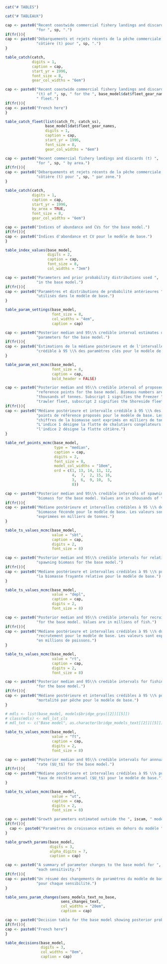 ```r
cat("# TABLES")
```

```r
cat("# TABLEAUX")
```

```r
cap <- paste0("Recent coastwide commercial fishery landings and discards (t) ",
              "for ", sp, ".")
if(fr()){
cap <- paste0("Débarquements et rejets récents de la pêche commerciale ",
              "côtière (t) pour ", sp, ".")
}

table_catch(catch,
            digits = 1,
            caption = cap,
            start_yr = 1996,
            font_size = 8,
            gear_col_widths = "6em")
```

```r
cap <- paste0("Recent coastwide commercial fishery landings and discards ",
              "(t) of ", sp, " for the ", base_model$dat$fleet_gear_names[1],
              " fleet.")              
if(fr()){
cap <- paste0("French here")
}

table_catch_fleet(list(catch_ft, catch_ss),
                  base_model$dat$fleet_gear_names,
                  digits = 1,
                  caption = cap,
                  start_yr = 1996,
                  font_size = 8,
                  gear_col_widths = "6em")
```

```r
cap <- paste0("Recent commercial fishery landings and discards (t) ",
              "for ", sp, " by area.")
if(fr()){
cap <- paste0("Débarquements et rejets récents de la pêche commerciale ",
              "côtière (t) pour ", sp, " par zone.")
}

table_catch(catch,
            digits = 1,
            caption = cap,
            start_yr = 1996,
            by_area = TRUE,
            font_size = 8,
            gear_col_widths = "6em")

```

```r
cap <- paste0("Indices of abundance and CVs for the base model.")
if(fr()){
cap <- paste0("Indices d'abondance et CV pour le modèle de base.")
}

table_index_values(base_model,
                   digits = 2,
                   caption = cap,
                   font_size = 8,
                   col_widths = "3em")

```

```r
cap <- paste0("Parameters and prior probability distributions used ",
              "in the base model.")
if(fr()){
cap <- paste0("Paramètres et distributions de probabilité antérieures ",
              "utilisés dans le modèle de base.")
}

table_param_settings(base_model,
                     font_size = 8,
                     col_widths = "4em",
                     caption = cap)
```

```r
cap <- paste0("Posterior median and 95\\% credible interval estimates of key ",
              "parameters for the base model.")
if(fr()){
cap <- paste0("Estimations de la médiane postérieure et de l'intervalle ",
              "crédible à 95 \\% des paramètres clés pour le modèle de base.")
}

table_param_est_mcmc(base_model,
                     font_size = 8,
                     caption = cap,
                     bold_header = FALSE)
```

```r
cap <- paste0("Posterior median and 95\\% credible interval of proposed ",
              "reference points for the base model. Biomass numbers are in ",
              "thousands of tonnes. Subscript 1 signifies the Freezer ",
              "trawler fleet, subscript 2 signifies the Shoreside fleet. ")
if(fr()){
cap <- paste0("Médiane postérieure et intervalle crédible à 95 \\% des ",
              "points de référence proposés pour le modèle de base. Les ",
              "chiffres de la biomasse sont exprimés en milliers de tonnes. ",
              "L'indice 1 désigne la flotte de chalutiers congélateurs, ",
              "l'indice 2 désigne la flotte côtière.")
}

table_ref_points_mcmc(base_model,
                      type = "median",
                      caption = cap,
                      digits = 2,
                      font_size = 8,
                      model_col_widths = "10em",
                      ord = c(1, 13, 14, 11, 12,
                              4,  7,  2, 15, 16,
                              3,  6,  9, 10,  5,
                              8))
```

```r
cap <- paste0("Posterior median and 95\\% credible intervals of spawning ",
              "biomass for the base model. Values are in thousands of tonnes.")
if(fr()){
cap <- paste0("Médiane postérieure et intervalles crédibles à 95 \\% de la ",
              "biomasse féconde pour le modèle de base. Les valeurs sont ",
              "exprimées en milliers de tonnes.")
}

table_ts_values_mcmc(base_model,
                     value = "sbt",
                     caption = cap,
                     digits = 2,
                     font_size = 8)
```

```r
cap <- paste0("Posterior median and 95\\% credible intervals for relative ",
              "spawning biomass for the base model.")
if(fr()){
cap <- paste0("Médiane postérieure et intervalles crédibles à 95 \\% pour ",
              "la biomasse frayante relative pour le modèle de base.")
}

table_ts_values_mcmc(base_model,
                     value = "depl",
                     caption = cap,
                     digits = 2,
                     font_size = 8)

```

```r
cap <- paste0("Posterior median and 95\\% credible intervals for recruitment ",
              "for the base model. Values are in millions of fish.")
if(fr()){
cap <- paste0("Médiane postérieure et intervalles crédibles à 95 \\% du ",
              "recrutement pour le modèle de base. Les valeurs sont exprimées ",
              "en millions de poissons.")
}

table_ts_values_mcmc(base_model,
                     value = "rt",
                     caption = cap,
                     digits = 2,
                     font_size = 8)
```

```r
cap <- paste0("Posterior median and 95\\% credible intervals for fishing mortality ",
              "for the base model.")
if(fr()){
cap <- paste0("Médiane postérieure et intervalles crédibles à 95 \\% pour la ",
              "mortalité par pêche pour le modèle de base.")
}

# mdls <- list(base_model, models$bridge_grps[[2]][[5]])
# class(mdls) <- mdl_lst_cls
# mdl_txt <- c("Base model", as.character(bridge_models_text[[2]][[5]]))

table_ts_values_mcmc(base_model,
                     value = "ft",
                     caption = cap,
                     digits = 2,
                     font_size = 8)
```

```r
cap <- paste0("Posterior median and 95\\% credible intervals for annnual harvest ",
              "rate ($U_t$) for the base model.")
if(fr()){
cap <- paste0("Médiane postérieure et intervalles crédibles à 95 \\% pour le ",
              "taux de récolte annuel ($U_t$) pour le modèle de base.")
}

table_ts_values_mcmc(base_model,
                     value = "ut",
                     caption = cap,
                     digits = 2,
                     font_size = 8)
```

```r
cap <- paste0("Growth parameters estimated outside the ", iscam, " model.")
if(fr()){
  cap <- paste0("Paramètres de croissance estimés en dehors du modèle ", iscam, ".")
}

table_growth_params(base_model,
                    digits = 3,
                    alpha_digits = 7,
                    caption = cap)

```

```r
cap <- paste0("A summary of parameter changes to the base model for ",
              "each sensitivity.")
if(fr()){
cap <- paste0("Un résumé des changements de paramètres du modèle de base ",
              "pour chaque sensibilité.")
}

table_sens_param_changes(sens_models_text_no_base,
                         sens_changes_text,
                         col_widths = "20em",
                         caption = cap)
```

```r
cap <- paste0("Decision table for the base model showing posterior probabilities that ", base_model$dat$end.yr + 2, " projected biomass is below selected reference points and benchmarks (Table \\ref{tab:reference-points-table}). An example of how to read this table is: For a catch of 4,000 t (row 3) there is a ", f(as.numeric(table_dec[3, ])[2] * 100, 1), "\\% chance that the ", base_model$dat$end.yr + 2, " biomass will fall below the LRP of $0.2B_0$, a ", f(as.numeric(table_dec[3, ])[3] * 100, 1), "\\% chance that it will fall below the USR of $0.4B_0$, and a ", f(as.numeric(table_dec[3, ])[4] * 100, 1), "\\% chance that the biomass in ", base_model$dat$end.yr + 2, " will be less than the biomass in ", base_model$dat$end.yr + 1, ".")
if(fr()){
cap <- paste0("French here")
}

table_decisions(base_model,
                digits = 3,
                col_widths = "8em",
                caption = cap)
```
